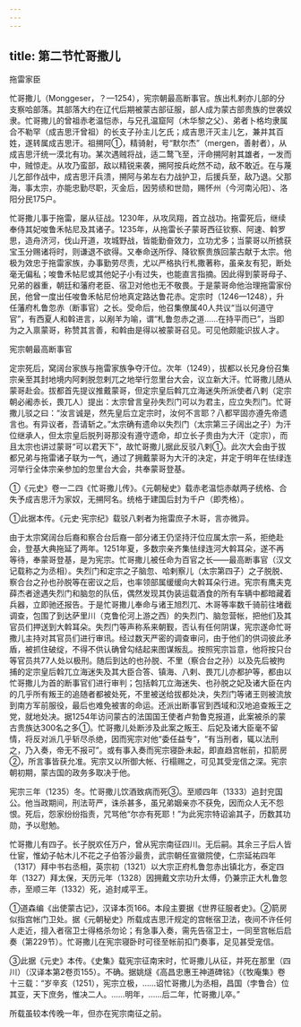 ```yaml
---
---
---
```

title: 第二节忙哥撒儿
---



拖雷家臣

忙哥撒儿（Monggeser，？—1254），宪宗朝最高断事官。族出札剌亦儿部的分支察哈部落。其部落大约在辽代后期被蒙古部征服，部人成为蒙古部贵族的世袭奴隶。忙哥撒儿的曾祖赤老温恺赤，与兄孔温窟阿（木华黎之父）、弟者卜格均隶属合不勒罕（成吉思汗曾祖）的长支子孙主儿乞氏；成吉思汗灭主儿乞，兼并其百姓，遂转属成吉思汗。祖搠阿①，精骑射，号“默尔杰”（mergen，善射者），从成吉思汗统一漠北有功。某次遇贼将战，适二鹜飞至，汗命搠阿射其雄者，一发而中，贼惊走。从攻乃蛮部，敌以精锐来袭，搠阿按兵屹然不动，敌不敢近。在与蔑儿乞部作战中，成吉思汗兵溃，搠阿与弟左右力战护卫，后援兵至，敌乃退。父那海，事太宗，亦能忠勤尽职，灭金后，因劳绩和世勋，赐怀州（今河南沁阳）、洛阳分民175户。

忙哥撒儿事于拖雷，屡从征战。1230年，从攻凤翔，首立战功。拖雷死后，继续奉侍其妃唆鲁禾帖尼及其诸子。1235年，从拖雷长子蒙哥西征钦察、阿速、斡罗思，造舟济河，伐山开道，攻城野战，皆能勤奋效力，立功尤多；当蒙哥以所掳获宝玉分赐诸将时，则谦退不欲得。又奉命送所俘、降钦察贵族回蒙古献于太宗。他极为效忠于拖雷家族，办事勤劳尽责，尤以严格执行札撒著称，虽亲友有犯，断处毫无偏私；唆鲁禾帖尼或其他妃子小有过失，也能直言指摘。因此得到蒙哥母子、兄弟的器重，朝廷和藩府老臣、宿卫对他也无不敬畏。于是蒙哥命他治理拖雷家份民，他曾一度出任唆鲁禾帖尼份地真定路达鲁花赤。定宗时（1246—1248），升任藩府札鲁忽赤（断事官）之长。受命后，他召集僚属40人共议“当以何道守官”，有西夏人和斡进言，以剐羊为喻，谓“札鲁忽赤之道……在持平而已”，当即为之入禀蒙哥，称赞其言善，和斡由是得以被蒙哥召见。可见他颇能识拔人才。

宪宗朝最高断事官

定宗死后，窝阔台家族与拖雷家族争夺汗位。次年（1249），拔都以长兄身份召集宗亲至其封地境内阿剌脱忽剌兀之地举行忽里台大会，议立新大汗。忙哥撒儿随从蒙哥赴会。拔都首先提议推戴蒙哥，但定宗皇后斡兀立海迷失所派使者八剌（定宗朝必阇赤长，畏兀人）提出：太宗曾言皇孙失烈门可以为君主，应立失烈门。忙哥撒儿驳之曰：“汝言诚是，然先皇后立定宗时，汝何不言耶？八都罕固亦遵先帝遗言也。有异议者，吾请斩之。”太宗确有遗命以失烈门（太宗第三子阔出之子）为汗位继承人，但太宗皇后脱列哥那没有遵守遗命，却立长子贵由为大汗（定宗），而且太宗也讲过蒙哥“可以君天下”，故忙哥撒儿据此反驳八剌①。此次大会由于拔都兄弟与拖雷诸子联为一气，通过了拥戴蒙哥为大汗的决定，并定于明年在怯绿连河举行全体宗亲参加的忽里台大会，共奉蒙哥登基。

①《元史》卷一二四《忙哥撒儿传》。《元朝秘史》载赤老温恺赤献两子统格、合失予成吉思汗为家奴，无搠阿名。统格于建国后封为千户（即秃格）。

①此据本传。《元史·宪宗纪》载驳八剌者为拖雷庶子木哥，言亦微异。

由于太宗窝阔台后裔和察合台后裔一部分诸王仍坚持汗位应属太宗一系，拒绝赴会，登基大典拖延了两年。1251年夏，多数宗亲齐集怯绿连河大斡耳朵，遂不再等待，奉蒙哥登基，是为宪宗。忙哥撒儿被任命为百官之长——最高断事官（汉文记载称之为丞相）。失烈门和定宗之子脑忽、哈剌察儿（太宗第四子）之子脱脱、察合台之孙也孙脱等在密议之后，也率领部属缓缓向大斡耳朵行进。宪宗有鹰夫克薛杰者途遇失烈门和脑忽的队伍，偶然发现其伪装运载酒食的所有车辆中都暗藏着兵器，立即驰还报告。于是忙哥撒儿奉命与诸王旭烈兀、木哥等率数千骑前往堵截调查，包围了到达萨里川（克鲁伦河上游之西）的失烈门、脑忽营帐，把他们及其官员们押送到大斡耳朵。失烈门等声称系来朝觐，否认有任何阴谋，宪宗遂命忙哥撒儿主持对其官员们进行审讯。经过数天严密的调查审问，由于他们的供词彼此矛盾，被抓住破绽，不得不供认确曾勾结起来图谋叛乱。按照宪宗旨意，他将按只台等官员共77人处以极刑。随后到达的也孙脱、不里（察合台之孙）以及先后被拘捕的定宗皇后斡兀立海迷失及其大臣合答、镇海、八剌、畏兀儿亦都护等，都由以忙哥撒儿为首的断事官们进行审判；包括斡兀立海迷失、也孙脱之妃及诸大臣在内的几乎所有叛王的追随者都被处死，不里被送给拔都处决，失烈门等诸王则被流放到南方军前服役，最后也难免被害的命运。还派出断事官到西域和汉地追查叛王之党，就地处决。据1254年访问蒙古的法国国王使者卢勃鲁克报道，此案被杀的蒙古贵族达300名之多①。忙哥撒儿处断涉及此案之叛王、后妃及诸大臣毫不留情，将反对派几乎斩尽杀绝，因而宪宗对他“委任益专”，“有当刑者，辄以法刑之，乃入奏，帝无不报可”。或有事入奏而宪宗寝卧未起，即直趋宫帐前，扣箭房②，所言事皆获允准。宪宗又以所御大帐、行榻赐之，可见其受宠信之深。宪宗朝初期，蒙古国的政务多取决于他。

宪宗三年（1235）冬。忙哥撒儿饮酒致病而死③。至顺四年（1333）追封兖国公。他当政期间，刑法苛严，诛杀甚多，虽兄弟姻亲亦不获免，因而众人无不怨恨。死后，怨家纷纷指责，咒骂他“尔亦有死耶！”为此宪宗特诏谕其子，历数其功勋，予以慰勉。

忙哥撒儿有四子。长子脱欢任万户，曾从宪宗南征四川。无后嗣。其余三子后人皆仕宦，惟幼子帖木儿不花之子伯答沙最贵，武宗朝任宣徽院使，仁宗延祐四年（1317）拜中书右丞相，英宗初（1321）以大宗正府札鲁忽赤出镇北方，泰定四年（1327）拜太保，天历元年（1328）因拥戴文宗功升太傅，仍兼宗正大札鲁忽赤，至顺三年（1332）死，追封咸平王。

①道森编《出使蒙古记》，汉译本页166。本段主要据《世界征服者史》。②箭房似指宫帐门卫处。据《元朝秘史》所载成吉思汗规定的宫帐宿卫法，夜间不许任何人走近，擅入者宿卫士得格杀勿论；有急事入奏，需先告宿卫士，一同至宫帐后启奏（第229节）。忙哥撒儿在宪宗寝卧时可径至帐前扣门奏事，足见甚受宠信。

③此据《元史》本传。《史集》载宪宗征南宋时，忙哥撒儿从征，并死在那里（四川）（汉译本第2卷页155）。不确。据姚燧《高昌忠惠王神道碑铭》（《牧庵集》卷十三载：“岁辛亥（1251），宪宗立极，……诏忙哥撒儿为丞相，昌国（孛鲁合）位其亚，天下庶务，惟决二人。……明年，……后二年，忙哥撒儿卒。”

所载虽较本传晚一年，但亦在宪宗南征之前。
